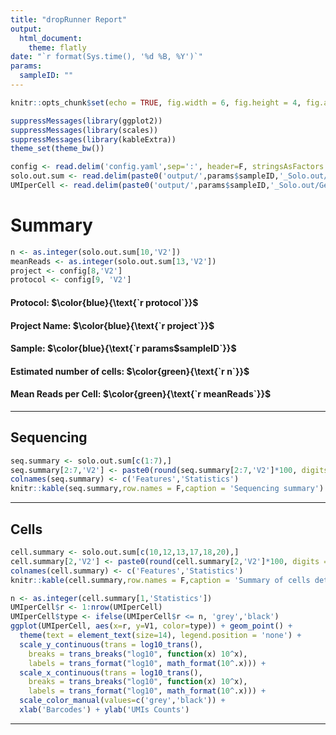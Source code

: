 ```yaml
---
title: "dropRunner Report"
output: 
  html_document:
    theme: flatly
date: "`r format(Sys.time(), '%d %B, %Y')`"
params:
  sampleID: ""
---
```


```r
knitr::opts_chunk$set(echo = TRUE, fig.width = 6, fig.height = 4, fig.align = 'center')
```

```r
suppressMessages(library(ggplot2))
suppressMessages(library(scales))
suppressMessages(library(kableExtra))
theme_set(theme_bw())

config <- read.delim('config.yaml',sep=':', header=F, stringsAsFactors = F)
solo.out.sum <- read.delim(paste0('output/',params$sampleID,'_Solo.out/Gene/Summary.csv'),sep=',', header=F, stringsAsFactors = F)
UMIperCell <- read.delim(paste0('output/',params$sampleID,'_Solo.out/Gene/UMIperCellSorted.txt'), sep=',', header=F, stringsAsFactors = F)

```

# Summary

```r
n <- as.integer(solo.out.sum[10,'V2'])
meanReads <- as.integer(solo.out.sum[13,'V2'])
project <- config[8,'V2']
protocol <- config[9, 'V2']
```
#### Protocol: $\color{blue}{\text{`r protocol`}}$
#### Project Name: $\color{blue}{\text{`r project`}}$
#### Sample: $\color{blue}{\text{`r params$sampleID`}}$
#### Estimated number of cells: $\color{green}{\text{`r n`}}$
#### Mean Reads per Cell: $\color{green}{\text{`r meanReads`}}$

***

## Sequencing

```r
seq.summary <- solo.out.sum[c(1:7),]
seq.summary[2:7,'V2'] <- paste0(round(seq.summary[2:7,'V2']*100, digits = 1), '%')
colnames(seq.summary) <- c('Features','Statistics')
knitr::kable(seq.summary,row.names = F,caption = 'Sequencing summary') %>% kable_styling(bootstrap_options = c("striped", "hover"), full_width = F)
```

***

## Cells

```r
cell.summary <- solo.out.sum[c(10,12,13,17,18,20),]
cell.summary[2,'V2'] <- paste0(round(cell.summary[2,'V2']*100, digits = 1), '%')
colnames(cell.summary) <- c('Features','Statistics')
knitr::kable(cell.summary,row.names = F,caption = 'Summary of cells detected') %>% kable_styling(bootstrap_options = c("striped", "hover"), full_width = F)
```

```r
n <- as.integer(cell.summary[1,'Statistics'])
UMIperCell$r <- 1:nrow(UMIperCell)
UMIperCell$type <- ifelse(UMIperCell$r <= n, 'grey','black')
ggplot(UMIperCell, aes(x=r, y=V1, color=type)) + geom_point() + 
  theme(text = element_text(size=14), legend.position = 'none') +
  scale_y_continuous(trans = log10_trans(),
    breaks = trans_breaks("log10", function(x) 10^x),
    labels = trans_format("log10", math_format(10^.x))) +
  scale_x_continuous(trans = log10_trans(),
    breaks = trans_breaks("log10", function(x) 10^x),
    labels = trans_format("log10", math_format(10^.x))) +
  scale_color_manual(values=c('grey','black')) +
  xlab('Barcodes') + ylab('UMIs Counts')
```

***


